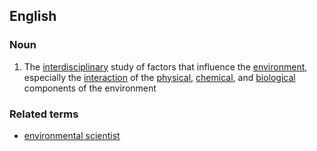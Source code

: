 ==English==
===Noun===
{{wikipedia}}
{{en-noun|sg=[[environmental]] [[science]]}}

# The [[interdisciplinary]] study of factors that influence the [[environment]], especially the [[interaction]] of the [[physical]], [[chemical]], and [[biological]] components of the environment

===Related terms===
* [[environmental scientist]]